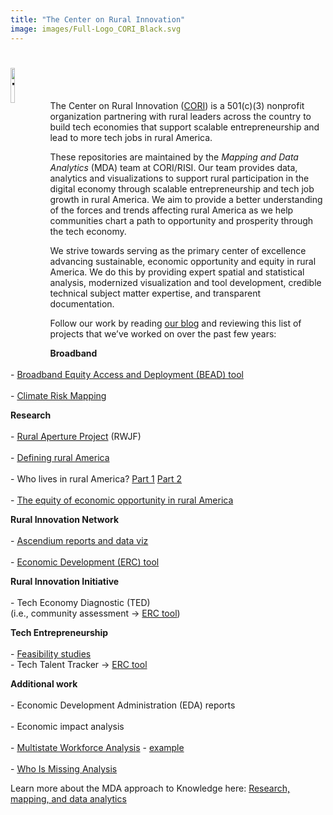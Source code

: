 ```yaml
---
title: "The Center on Rural Innovation"
image: images/Full-Logo_CORI_Black.svg
---
```


<a href="https://ruralinnovation.us/" target="_blank"><img src="images/Full-Logo_CORI_Black.svg" alt="The Center on Rural Innovation" width="12%" align="left" /></a><br/>
========================================================================================================================

The Center on Rural Innovation ([CORI](https://ruralinnovation.us/)) is a 501(c)(3) nonprofit organization partnering with rural leaders across the country to build tech economies that support scalable entrepreneurship and lead to more tech jobs in rural America.

These repositories are maintained by the *Mapping and Data Analytics* (MDA) team at CORI/RISI. Our team provides data, analytics and visualizations to support rural participation in the digital economy through scalable entrepreneurship and tech job growth in rural America. We aim to provide a better understanding of the forces and trends affecting rural America as we help communities chart a path to opportunity and prosperity through the tech economy.

We strive towards serving as the primary center of excellence advancing sustainable, economic opportunity and equity in rural America. We do this by providing expert spatial and statistical analysis, modernized visualization and tool development, credible technical subject matter expertise, and transparent documentation.

Follow our work by reading [our blog](https://ruralinnovation.github.io/blog/){.external target="_blank"} and reviewing this list of projects that we've worked on over the past few years:


::: {layout-ncol=2}


**Broadband** <br>    
  - [Broadband Equity Access and Deployment (BEAD) tool](https://rural-broadband-map.ruralinnovation.us/){.external target="_blank"}<br>    
  - [Climate Risk Mapping](https://broadband-risk.ruralinnovation.us/){.external target="_blank"} 

**Research**<br>    
- [Rural Aperture Project](https://ruralinnovation.us/resources/reports/the-rural-aperture-project/){.external target="_blank"} (RWJF)<br>    
    - [Defining rural America](https://ruralinnovation.us/blog/defining-rural-america/){.external target="_blank"}<br>    
    - Who lives in rural America? [Part 1](https://ruralinnovation.us/blog/who-lives-in-rural-america-part-i/){.external target="_blank"} [Part 2](https://ruralinnovation.us/blog/who-lives-in-rural-america-part-2/){.external target="_blank"}<br>    
    - [The equity of economic opportunity in rural America](https://ruralinnovation.us/blog/equity-economic-opportunity-rural-america/){.external target="_blank"}

**Rural Innovation Network**<br>    
  - [Ascendium reports and data viz](https://ruralinnovation.us/resources/reports/report-rural-americas-tech-employment-landscape/){.external target="_blank"}<br>    
  - [Economic Development (ERC) tool](https://erc-tool.ruralinnovation.us/){.external target="_blank"}

**Rural Innovation Initiative**<br>    
  - Tech Economy Diagnostic (TED)  <br>
       (i.e., community assessment → [ERC tool](https://erc-tool.ruralinnovation.us/){.external target="_blank"}) 

**Tech Entrepreneurship** <br>    
  - [Feasibility studies](https://docs.google.com/document/d/1XcIts0l7weC1Kccw-hDSAQ1pj9FUyuaswAOZQP26UJM/edit#heading=h.ldyanhes5kq4){.external target="_blank"}   
  - Tech Talent Tracker → [ERC tool](https://erc-tool.ruralinnovation.us/){.external target="_blank"}<br>   

**Additional work**<br>    
  - Economic Development Administration (EDA) reports<br>    
  - Economic impact analysis <br>    
  - [Multistate Workforce Analysis](https://drive.google.com/drive/folders/1hb6t9j9FDCxTCKikHqRKzuVPjUI3NCaQ){.external target="_blank"} - [example](https://docs.google.com/document/d/1-ikRrZv-zxDaKkM9lScsY5BMSZvTV7Fn/edit){.external target="_blank"}<br>  
  - [Who Is Missing Analysis](https://drive.google.com/file/d/115CbNaxueucskWevb3BmWqz0Oe4gfrX2){.external target="_blank"}

:::

Learn more about the MDA approach to Knowledge here:
[Research, mapping, and data analytics](https://ruralinnovation.us/our-work/research_mapping/)


<!--

🏗️ This page is under construction! 🏗️

**Here are some ideas to get you started:**

🙋‍ A short introduction - what is your organization all about?
🌈 Contribution guidelines - how can the community get involved?
👩‍💻 Useful resources - where can the community find your docs? Is there anything else the community should know?
🍿 Fun facts - what does your team eat for breakfast?
🧙 Remember, you can do mighty things with the power of [Markdown](https://docs.github.com/github/writing-on-github/getting-started-with-writing-and-formatting-on-github/basic-writing-and-formatting-syntax)
-->
